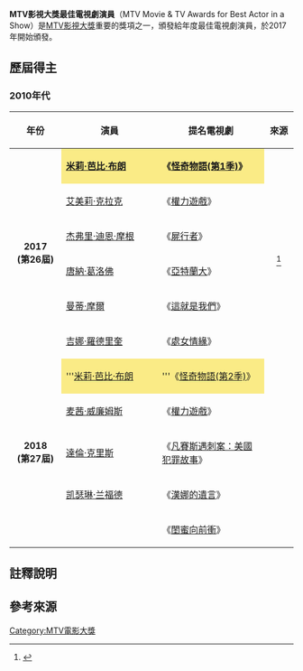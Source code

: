 {{noteTA
|G1=Movie
}}
'''MTV影視大獎最佳電視劇演員'''（MTV Movie & TV Awards for Best Actor in a Show）是[[MTV影視大獎|MTV影視大獎]]重要的獎項之一，頒發給年度最佳電視劇演員，於2017年開始頒發。

==歷屆得主==
===2010年代===
{| class="wikitable"
|-
!width="100"| 年份
!width="240"| 演員
!width="260"| 提名電視劇
!width="50"| 來源
|-
| rowspan="6" style="text-align:center;"| '''2017<BR>(第26屆)'''||style="background:#FAEB86" |'''[[米莉·芭比·布朗|米莉·芭比·布朗]]'''||style="background:#FAEB86" |''' 《[[怪奇物語|怪奇物語(第1季)]]》'''|| rowspan="6" style="text-align:center;"|<BR><REF>
{{Cite web |url=http://www.appledaily.com.tw/realtimenews/article/new/20170508/1113834/ |title=【MTV電影電視獎】《美女與野獸》奪最佳影片　最佳親吻卻輸給他們 |accessdate=2017-05-08 |archive-date=2017-05-15 |archive-url=https://web.archive.org/web/20170515005049/http://www.appledaily.com.tw/realtimenews/article/new/20170508/1113834/ |dead-url=no }}
</ref>
|-
|[[艾美莉·克拉克|艾美莉·克拉克]]||《[[权力的游戏_(电视剧)|權力遊戲]]》
|-
|[[杰弗里·迪恩·摩根|杰弗里·迪恩·摩根]]||《[[屍行者|屍行者]]》
|-
|[[唐納·葛洛佛|唐納·葛洛佛]]||《[[亞特蘭大_(電視劇)|亞特蘭大]]》
|-
|[[曼蒂·摩爾|曼蒂·摩爾]]||《[[這就是我們|這就是我們]]》
|-
|[[吉娜·羅德里奎|吉娜·羅德里奎]]||《[[處女情緣|處女情緣]]》
|-
| rowspan="5" style="text-align:center;"| '''2018<BR>(第27屆)'''||style="background:#FAEB86" | '''[[米莉·芭比·布朗|米莉·芭比·布朗]]||style="background:#FAEB86" | '''《[[怪奇物語|怪奇物語(第2季)]]》||rowspan=5|
|-
|[[麦茜·威廉姆斯|麦茜·威廉姆斯]]||《[[权力的游戏_(电视剧)|權力遊戲]]》
|-
|[[達倫·克里斯|達倫·克里斯]]||《[[凡賽斯遇刺案：美國犯罪故事|凡賽斯遇刺案：美國犯罪故事]]》
|-
|[[凯瑟琳·兰福德|凯瑟琳·兰福德]]||《[[漢娜的遺言_(電視劇)|漢娜的遺言]]》
|-
|{{link-en|依莎·蕾|Issa Rae}}||《[[閨蜜向前衝|閨蜜向前衝]]》
|}

== 註釋說明 ==
{{Reflist|group="註"}}

== 參考來源 ==
{{Reflist}}

{{MTV電影大獎}}

[[Category:MTV電影大獎|Category:MTV電影大獎]]